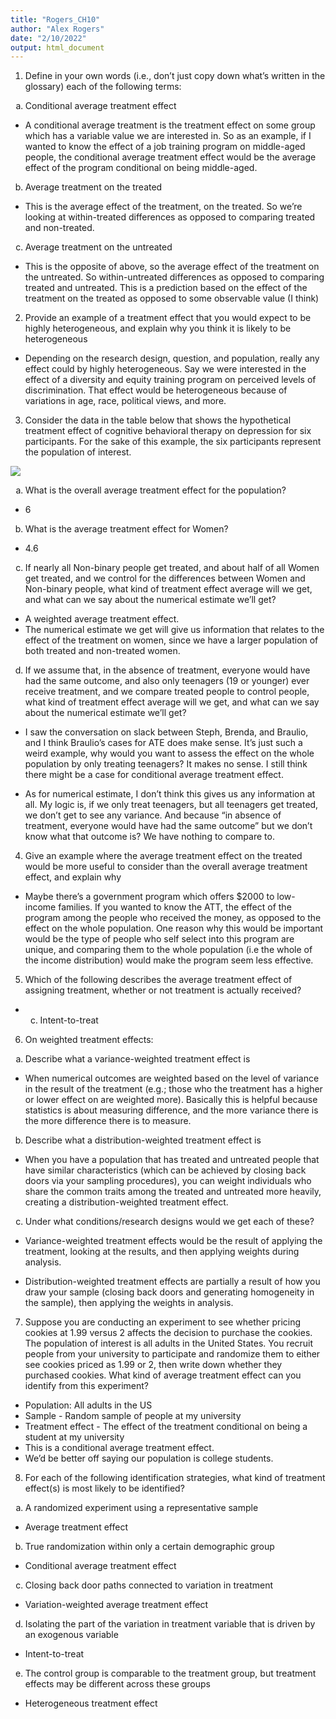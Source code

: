 ```yaml
---
title: "Rogers_CH10"
author: "Alex Rogers"
date: "2/10/2022"
output: html_document
---
```



1.	Define in your own words (i.e., don’t just copy down what’s written in the glossary) each of the following terms: 

a.	Conditional average treatment effect 

- A conditional average treatment is the treatment effect on some group which has a variable value we are interested in. So as an example, if I wanted to know the effect of a job training program on middle-aged people, the conditional average treatment effect would be the average effect of the program conditional on being middle-aged.

b.	Average treatment on the treated

- This is the average effect of the treatment, on the treated. So we're looking at within-treated differences as opposed to comparing treated and non-treated.

c.	Average treatment on the untreated

- This is the opposite of above, so the average effect of the treatment on the untreated. So within-untreated differences as opposed to comparing treated and untreated. This is a prediction based on the effect of the treatment on the treated as opposed to some observable value (I think)

2.	Provide an example of a treatment effect that you would expect to be highly heterogeneous, and explain why you think it is likely to be heterogeneous

- Depending on the research design, question, and population, really any effect could by highly heterogeneous. Say we were interested in the effect of a diversity and equity training program on perceived levels of discrimination. That effect would be heterogeneous because of variations in age, race, political views, and more.

3.	Consider the data in the table below that shows the hypothetical treatment effect of cognitive behavioral therapy on depression for six participants. For the sake of this example, the six participants represent the population of interest. 

![](/Users/alexr/Desktop/3.PNG)


a.	What is the overall average treatment effect for the population? 

- 6

b.	What is the average treatment effect for Women? 

- 4.6

c.	If nearly all Non-binary people get treated, and about half of all Women get treated, and we control for the differences between Women and Non-binary people, what kind of treatment effect average will we get, and what can we say about the numerical estimate we’ll get? 

- A weighted average treatment effect.
- The numerical estimate we get will give us information that relates to the effect of the treatment on women, since we have a larger population of both treated and non-treated women.

d.	If we assume that, in the absence of treatment, everyone would have had the same outcome, and also only teenagers (19 or younger) ever receive treatment, and we compare treated people to control people, what kind of treatment effect average will we get, and what can we say about the numerical estimate we’ll get?


- I saw the conversation on slack between Steph, Brenda, and Braulio, and I think Braulio's cases for ATE does make sense. It's just such a weird example, why would you want to assess the effect on the whole population by only treating teenagers? It makes no sense. I still think there might be a case for conditional average treatment effect.

- As for numerical estimate, I don't think this gives us any information at all. My logic is, if we only treat teenagers, but all teenagers get treated, we don't get to see any variance. And because "in absence of treatment, everyone would have had the same outcome" but we don't know what that outcome is? We have nothing to compare to.

4.	Give an example where the average treatment effect on the treated would be more useful to consider than the overall average treatment effect, and explain why

- Maybe there's a government program which offers $2000 to low-income families. If you wanted to know the ATT, the effect of the program among the people who received the money, as opposed to the effect on the whole population. One reason why this would be important would be the type of people who self select into this program are unique, and comparing them to the whole population (i.e the whole of the income distribution) would make the program seem less effective.

5.	Which of the following describes the average treatment effect of assigning treatment, whether or not treatment is actually received? 

- c.	Intent-to-treat 

6.	On weighted treatment effects: 

a.	Describe what a variance-weighted treatment effect is

- When numerical outcomes are weighted based on the level of variance in the result of the treatment (e.g.; those who the treatment has a higher or lower effect on are weighted more). Basically this is helpful because statistics is about measuring difference, and the more variance there is the more difference there is to measure.

b.	Describe what a distribution-weighted treatment effect is 

- When you have a population that has treated and untreated people that have similar characteristics (which can be achieved by closing back doors via your sampling procedures), you can weight individuals who share the common traits among the treated and untreated more heavily, creating a distribution-weighted treatment effect.

c.	Under what conditions/research designs would we get each of these?

- Variance-weighted treatment effects would be the result of applying the treatment, looking at the results, and then applying weights during analysis.

- Distribution-weighted treatment effects are partially a result of how you draw your sample (closing back doors and generating homogeneity in the sample), then applying the weights in analysis.

7.	Suppose you are conducting an experiment to see whether pricing cookies at 1.99 versus 2 affects the decision to purchase the cookies. The population of interest is all adults in the United States. You recruit people from your university to participate and randomize them to either see cookies priced as 1.99 or 2, then write down whether they purchased cookies. What kind of average treatment effect can you identify from this experiment?

- Population: All adults in the US
- Sample - Random sample of people at my university
- Treatment effect - The effect of the treatment conditional on being a student at my university
- This is a conditional average treatment effect.
- We'd be better off saying our population is college students.

8.	For each of the following identification strategies, what kind of treatment effect(s) is most likely to be identified? 

a.	A randomized experiment using a representative sample 

- Average treatment effect

b.	True randomization within only a certain demographic group

- Conditional average treatment effect

c.	Closing back door paths connected to variation in treatment

- Variation-weighted average treatment effect

d.	Isolating the part of the variation in treatment variable that is driven by an exogenous variable 

- Intent-to-treat


e.	The control group is comparable to the treatment group, but treatment effects may be different across these groups

- Heterogeneous treatment effect

